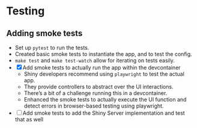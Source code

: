 # Testing

## Adding smoke tests

- Set up `pytest` to run the tests. 
- Created basic smoke tests to instantiate the app, and to test the config.
- `make test` and `make test-watch` allow for iterating on tests easily. 
- [x] Add smoke tests to actually run the app within the devcontainer 
    - Shiny developers recommend using `playwright` to test the actual app. 
    - They provide controllers to abstract over the UI interactions.
    - There's a bit of a challenge running this in a devcontainer.
    - Enhanced the smoke tests to actually execute the UI function and detect errors in browser-based testing using playwright.
- [ ] Add smoke tests to add the Shiny Server implementation and test that as well
